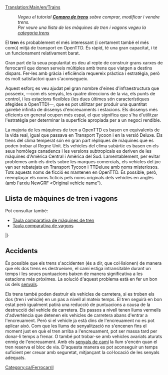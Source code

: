 [[Translation:Main/en/Trains]]{{en/-}}{{ca/Taula de contingut}}
:''Vegeu el tutorial '''[[Main/ca/Compra de trens|Compra de trens]]''' sobre comprar, modificar i vendre trens.''
:''Per veure una llista de les màquines de tren i vagons vegeu la [[Category/ca/Trens|categoria trens]]''

El '''tren''' és probablement el més interessant (i certament també el més comú) mitjà de transport en OpenTTD. És ràpid, té una gran capacitat, i té un funcionament relativament barat.

Gran part de la seua popularitat es deu al repte de construir grans xarxes de ferrocarril que donen serveis múltiples amb trens que viatgen a destins dispars. Fer-les amb gràcia i eficiència requereix pràctica i estratègia, però és molt satisfactori quan s'aconsegueix.

Aquest esforç es veu ajudat pel gran nombre d'eines d'infraestructura que posseeix, —com els senyals, les quatre direccions de la via, els punts de control, i les estacions flexibles (les dues últimes són característiques afegides a OpenTTD)—, que es pot utilitzar per produir una quantitat gairebé infinita de dissenys d'encreuaments i estacions. Els dissenys més eficients en general ocupen més espai, el que significa que s'ha d'utilitzar l'estratègia per determinar la superfície apropiada per a un negoci rendible.

La majoria de les màquines de tren a OpenTTD es basen en equivalents de la vida real, igual que passava en Transport Tycoon i en la versió Deluxe. Els trens del clima temperat són en gran part rèpliques de màquines que es poden trobar al Regne Unit. Els vehicles del clima subàrtic es basen en els seus homòlegs canadencs i les versions subtropicals es deriven de les màquines d'Amèrica Central i Amèrica del Sud. Lamentablement, per evitar problemes amb els drets sobre les marques comercials, els vehicles del joc van ser rebatejats en Transport Tycoon i TTDeluxe amb noms misteriosos. Tots aquests noms de ficció es mantenen en OpenTTD. És possible, però, reemplaçar els noms ficticis pels noms originals dels vehicles en anglès (amb l'arxiu NewGRF «Original vehicle name").

==Llista de màquines de tren i vagons==
Pot consultar també:
* [[Main/ca/Comparació de trens|Taula comparativa de màquines de tren]]
* [[Main/ca/Comparació de vagons|Taula comparativa de vagons]]

{{Template:Taula de vehicles/Capçalera/Ca}}
{{Template:VehicleTable/Header|Vapor}}
{{Template:VehicleTable/Row
|
*[[File:en/Kirbypaultank.png|Locomotora Kirby Paul Tank]] [[Main/ca/Kirby Paul Tank|Kirby Paul Tank]]
*[[File:en/Chaneyjubilee.png|Locomotora Chaney "Jubilee"]] [[Main/ca/Chaney "Jubilee"|Chaney "Jubilee"]]
*[[File:en/Ginzua4.png|Locomotora Ginzu "A4"]] [[Main/ca/Ginzu "A4"|Ginzu "A4"]]
*[[File:en/Sh8p.png|Locomotora SH "8P"]] [[Main/ca/SH "8P"|SH "8P"]]
|
*[[File:en/Wills280.png|Locomotora Wills 2-8-0]] [[Main/ca/Wills 2-8-0|Wills 2-8-0]]
|
*[[File:en/Wills280.png|Locomotora Wills 2-8-0]] [[Main/ca/Wills 2-8-0|Wills 2-8-0]]
|
*[[File:en/Powernautchoochoo.png|Locomotora Ploddyphut Choo-Choo]] [[Main/ca/Ploddyphut Choo-Choo|Ploddyphut Choo-Choo]]
*[[File:en/Ploddyphutchoochoo.png|Locomotora Powernaut Choo-Choo]] [[Main/ca/Powernaut Choo-Choo|Powernaut Choo-Choo]]
*[[File:en/Mightymoverchoochoo.png|Locomotora Might Mover Choo-Choo]] [[Main/ca/Mightymover Choo-Choo|Mightymover Choo-Choo]]
}}
{{Template:VehicleTable/Header|Dièsel}}
{{Template:VehicleTable/Row
|
*[[File:en/Manleymoreldmu.png|Locomotora Manley-Morel DMU]] [[Main/ca/Manley-Morel DMU|Manley-Morel DMU]]
*[[File:en/Shhendry25.png|Locomotora SH/Hendry "25"]] [[Main/ca/SH/Hendry "25"|SH/Hendry "25"]]
*[[File:en/Floss47.png|Locomotora Floss "47"]] [[Main/ca/Floss "47"|Floss "47"]]
*[[File:en/Uu37.png|Locomotora UU "37"]] [[Main/ca/UU "37"|UU "37"]]
*[[File:en/Sh125.png|Locomotora SH "125"]] [[Main/ca/SH "125"|SH "125"]]
*[[File:en/Dash.png|Locomotora "Dash"]] [[Main/ca/Dash|"Dash"]]
|
*[[File:en/Mjs250.png|Locomotora MJS 250]] [[Main/ca/MJS250|MJS250]]
*[[File:en/Kelling3100.png|Locomotora Kelling 3100]] [[Main/ca/Kelling 3100|Kelling 3100]]
*[[File:en/Cs4000.png|Locomotora CS4000]] [[Main/ca/CS4000|CS4000]]
*[[File:en/Cs2400.png|Locomotora CS2400]] [[Main/ca/CS2400|CS4000]]
*[[File:en/Mjs1000.png|Locomotora MJS 1000]] [[Main/ca/MJS 1000|MJS 1000]]
*[[File:en/Centennial.png|Locomotora Centennial]] [[Main/ca/Centennial|Centennial]]
*[[File:en/Turnerturbo.png|Locomotora Turner Turbo]] [[Main/ca/Turner Turbo|Turner Turbo]]
|
*[[File:en/Mjs250.png|Locomotora MJS 250]] [[Main/ca/MJS250|MJS250]]
*[[File:en/Kelling3100.png|Locomotora Kelling 3100]] [[Main/ca/Kelling 3100|Kelling 3100]]
*[[File:en/Cs4000.png|Locomotora CS4000]] [[Main/ca/CS4000|CS4000]]
*[[File:en/Cs2400.png|Locomotora CS2400]] [[Main/ca/CS2400|CS4000]]
*[[File:en/Mjs1000.png|Locomotora MJS 1000]] [[Main/ca/MJS 1000|MJS 1000]]
*[[File:en/Centennial.png|Locomotora Centennial]] [[Main/ca/Centennial|Centennial]]
*[[File:en/Turnerturbo.png|Locomotora Turner Turbo]] [[Main/ca/Turner Turbo|Turner Turbo]]
|
*[[File:en/Ploddyphutdiesel.png|Locomotora Ploddyphut Diesel]] [[Main/ca/Ploddyphut Diesel|Ploddyphut Diesel]]
*[[File:en/Powernautdiesel.png|Locomotora Powernaut Diesel]] [[Main/ca/Powernaut Diesel|Powernaut Diesel]]
}}
{{Template:VehicleTable/Header|Elèctrica}}
{{Template:VehicleTable/Row
|
*[[File:en/Sh30.png|Locomotora SH "30"]] [[Main/ca/SH "30"|SH "30"]]
*[[File:en/Sh40.png|Locomotora SH "40"]] [[Main/ca/SH "40"|SH "40"]]
*[[File:en/Tim.png|Locomotora "T.I.M"]] [[Main/ca/T.I.M|"T.I.M."]]
*[[File:en/Asiastar.png|Locomotora "Asiastar"]] [[Main/ca/AsiaStar|"AsiaStar"]]
|
Cap
|
Cap
|
Cap
}}
{{Template:VehicleTable/Header|Monorail}}
{{Template:VehicleTable/Row
|
*[[File:en/X2001.png|Locomotora monorail X2001]] [[Main/ca/X2001|'X2001']]
*[[File:en/Millenniumz1.png|Locomotora monorail Milennium 'Z1']] [[Main/ca/Millennium Z1|'Millennium Z1']]
|
*[[File:en/X2001.png|Locomotora monorail X2001]] [[Main/ca/X2001|'X2001']]
*[[File:en/Millenniumz1.png|Locomotora monorail Milennium 'Z1']] [[Main/ca/Millennium Z1|'Millennium Z1']]
|
*[[File:en/X2001.png|Locomotora monorail X2001]] [[Main/ca/X2001|'X2001']]
*[[File:en/Millenniumz1.png|Locomotora monorail Milennium 'Z1']] [[Main/ca/Millennium Z1|'Millennium Z1']]
|
*[[File:en/Wizzowowz99.png|Locomotora monorail Wizzowow 'Z99']] [[Main/ca/Wizzowow Z99|Wizzowow Z99]]
}}
{{Template:VehicleTable/Header|MagLev}}
{{Template:VehicleTable/Row
|
*[[File:en/Lev1leviathan.png|Locomotora MagLev 1: Leviathan]] [[Main/ca/Lev1 'Leviathan'|Lev1 'Leviathan']]
*[[File:en/Lev2cyclops.png|Locomotora MagLev 2: Cyclops]] [[Main/ca/Lev2 'Cyclops'|Lev2 'Cyclops']]
*[[File:en/Lev3pegasus.png|Locomotora MagLev 3: Pegasus]] [[Main/ca/Lev3 'Pegasus'|Lev3 'Pegasus']]
*[[File:en/Lev4chimaerarhead.png|Locomotora MagLev 4: Chimaera (cap)]] [[Main/ca/Lev4 'Chimaera'|Lev4 'Chimaera']]
|
*[[File:en/Lev1leviathan.png|Locomotora MagLev 1: Leviathan]] [[Main/ca/Lev1 'Leviathan'|Lev1 'Leviathan']]
*[[File:en/Lev2cyclops.png|Locomotora MagLev 2: Cyclops]] [[Main/ca/Lev2 'Cyclops'|Lev2 'Cyclops']]
*[[File:en/Lev3pegasus.png|Locomotora MagLev 3: Pegasus]] [[Main/ca/Lev3 'Pegasus'|Lev3 'Pegasus']]
*[[File:en/Lev4chimaerarhead.png|Locomotora MagLev 4: Chimaera (cap)]] [[Main/ca/Lev4 'Chimaera'|Lev4 'Chimaera']]
|
*[[File:en/Lev1leviathan.png|Locomotora MagLev 1: Leviathan]] [[Main/ca/Lev1 'Leviathan'|Lev1 'Leviathan']]
*[[File:en/Lev2cyclops.png|Locomotora MagLev 2: Cyclops]] [[Main/ca/Lev2 'Cyclops'|Lev2 'Cyclops']]
*[[File:en/Lev3pegasus.png|Locomotora MagLev 3: Pegasus]] [[Main/ca/Lev3 'Pegasus'|Lev3 'Pegasus']]
*[[File:en/Lev4chimaerarhead.png|Locomotora MagLev 4: Chimaera (cap)]] [[Main/ca/Lev4 'Chimaera'|Lev4 'Chimaera']]
|
*[[File:en/Wizzowowrocketeer.png|Locomotora Wizzowow Rocketeer]] [[Main/ca/Wizzowow Rocketeer|Wizzowow Rocketeer]]
}}
{{Template:VehicleTable/Header|Vagons}}
{{Template:VehicleTable/Row
|
*[[File:en/Passengercarriage.png|Vagó per Passatgers estàndard]] [[Main/ca/Vagó per Passatgers|Vagó per Passatgers]]
*[[File:en/Mailvan.png|Vagó per Correu estàndard]] [[Main/ca/Vagó per Correu|Vagó per Correu]]
*[[File:en/Coaltruck.png|Vagó per Carbó estàndard]] [[Main/ca/Vagó per Carbó|Vagó per Carbó]]
*[[File:en/Oiltanker.png|Tanc de Petroli estàndard]] [[Main/ca/Tanc de Petroli|Tanc de Petroli]]
*[[File:en/Livestockvan.png|Vagó per Bestiar estàndard]] [[Main/ca/Vagó per Bestiar|Vagó per Bestiar]]
*[[File:en/Goodsvan.png|Vagó de Mercaderies estàndard]] [[Main/ca/Vagó de Mercaderies|Vagó de Mercaderies]]
*[[File:en/Grainhopper.png|Vagó per Gra estàndard]] [[Main/ca/Vagó per Gra|Vagó per Gra]]
*[[File:en/Woodtruck.png|Vagó per Fusta estàndard]] [[Main/ca/Vagó per Fusta|Vagó per Fusta]]
*[[File:en/Ironorehopper.png|Vagó per Mineral de Ferro estàndard]] [[Main/ca/Vagó per Mineral de Ferro|Vagó per Mineral de Ferro]]
*[[File:en/Steeltruck.png|Vagó per Acer estàndard]] [[Main/ca/Vagó per Acer|Vagó per Acer]]
*[[File:en/Armouredvan.png|Vagó Blindat estàndard]] [[Main/ca/Vagó Blindat|Vagó Blindat]]
|
*[[File:en/Passengercarriagex.png|Vagó per Passatgers Tropical i Subàrctic]] [[Main/ca/Vagó per Passatgers|Vagó per Passatgers]]
*[[File:en/Mailvan.png|Vagó per Correu estàndard]] [[Main/ca/Vagó per Correu|Vagó per Correu]]
*[[File:en/Coaltruck.png|Vagó per Carbó estàndard]] [[Main/ca/Vagó per Carbó|Vagó per Carbó]]
*[[File:en/Oiltanker.png|Tanc de Petroli estàndard]] [[Main/ca/Tanc de Petroli|Tanc de Petroli]]
*[[File:en/Livestockvan.png|Vagó per Bestiar estàndard]] [[Main/ca/Vagó per Bestiar|Vagó per Bestiar]]
*[[File:en/Goodsvan.png|Vagó de Mercaderies estàndard]] [[Main/ca/Vagó de Mercaderies|Vagó de Mercaderies]]
*[[File:en/Grainhopper.png|Vagó per Gra estàndard]] [[Main/ca/Vagó per Gra|Vagó per Gra]]
*[[File:en/Woodtruck.png|Vagó per Fusta estàndard]] [[Main/ca/Vagó per Fusta|Vagó per Fusta]]
*[[File:en/Armouredvan.png|Vagó Blindat estàndard]] [[Main/ca/Vagó Blindat|Vagó Blindat]]
*[[File:en/Foodvan.png|Vagó per Queviures Tropical i Subàrctic]] [[Main/ca/Vagó per Queviures|Vagó per Queviures]]
*[[File:en/Papertruck.png|Vagó per Paper Tropical i Subàrctic]] [[Main/ca/Vagó per Paper|Vagó per Paper]]
|
*[[File:en/Passengercarriagex.png|Vagó per Passatgers Tropical i Subàrctic]] [[Main/ca/Vagó per Passatgers|Vagó per Passatgers]]
*[[File:en/Mailvan.png|Vagó per Correu estàndard]] [[Main/ca/Vagó per Correu|Vagó per Correu]]
*[[File:en/Oiltanker.png|Tanc de Petroli estàndard]] [[Main/ca/Tanc de Petroli|Tanc de Petroli]]
*[[File:en/Goodsvan.png|Vagó de Mercaderies estàndard]] [[Main/ca/Vagó de Mercaderies|Vagó de Mercaderies]]
*[[File:en/Grainhopper.png|Vagó per Gra estàndard]] [[Main/ca/Vagó per Gra|Vagó per Gra]]
*[[File:en/Woodtruck.png|Vagó per Fusta estàndard]] [[Main/ca/Vagó per Fusta|Vagó per Fusta]]
*[[File:en/Armouredvan.png|Vagó Blindat estàndard]] [[Main/ca/Vagó Blindat|Vagó Blindat]]
*[[File:en/Foodvan.png|Vagó per Queviures Tropical i Subàrctic]] [[Main/ca/Vagó per Queviures|Vagó per Queviures]]
*[[File:en/Copperorehopper.png|Vagó per Mineral de Coure Tropical]] [[Main/ca/Vagó per Mineral de Coure|Vagó per Mineral de Coure]]
*[[File:en/Watertanker.png|Tanc d'Aigua Tropical]] [[Main/ca/Tanc d'Aigua|Tanc d'Aigua]]
*[[File:en/Fruittruck.png|Vagó per Fruita Tropical]] [[Main/ca/Vagó per Fruita|Vagó per Fruita]]
*[[File:en/Rubbertruck.png|Vagó per Cautxú Tropical]] [[Main/ca/Vagó per Cautxú|Vagó per Cautxú]]
|
*[[File:en/Passengercarriagetoyland.png|Vagó per Passatgers]] [[Main/ca/Vagó per Passatgers|Vagó per Passatgers]]
*[[File:en/Mailvanx.png|Vagó per Correu]] [[Main/ca/Vagó per Correu|Vagó per Correu]]
*[[File:en/Sugartruck.png|Vagó per Sucre]] [[Main/ca/Vagó per Sucre|Vagó per Sucre]]
*[[File:en/Candyflosshopper.png|Vagó per Cotó de Sucre]] [[Main/ca/Vagó per Cotó de Sucre|Vagó per Cotó de Sucre]]
*[[File:en/Toffeehopper.png|Vagó per Caramels]] [[Main/ca/Vagó per Caramels|Vagó per Caramels]]
*[[File:en/Bubblevan.png|Vagó per Bombolles]] [[Main/ca/Vagó per Bombolles|Vagó per Bombolles]]
*[[File:en/Colatanker.png|Tanc per Refresc]] [[Main/ca/Tanc per Refresc|Tanc per Refresc]]
*[[File:en/Sweetvan.png|Vagó per Dolços]] [[Main/ca/Vagó per Dolços|Vagó per Dolços]]
*[[File:en/Toyvan.png|Vagó per Joguines]] [[Main/ca/Vagó per Joguines|Vagó per Joguines]]
*[[File:en/Batterytruck.png|Vagó per Piles]] [[Main/ca/Vagó per Piles|Vagó per Piles]]
*[[File:en/Fuzzydrinktruck.png|Vagó per Begudes Gasoses]] [[Main/ca/Vagó per Begudes Gasoses|Vagó per Begudes Gasoses]]
*[[File:en/Plastictruck.png|Vagó per Plàstic]] [[Main/ca/Vagó per Plàstic|Vagó per Plàstic]]
}}
|}

==Accidents==
És possible que els trens s'accidenten (és a dir, que col·lisionen) de manera que els dos trens es destrueixen, el camí estiga intransitable durant un temps i les seues puntuacions baixen de manera significativa a les estacions més pròximes. La solució d'aquest problema està en fer un bon ús dels [[Main/ca/Senyals|senyals]].

Els trens també poden destruir els vehicles de carretera, si es troben els dos (tren i vehicle) en un pas a nivell al mateix temps. El tren seguirà en bon estat però igualment patirà una reducció de puntuacions a causa de la destrucció del vehicle de carretera. Els passos a nivell tenen llums vermells d'advertència que detenen els vehicles de carretera abans d'entrar a l'encreuament. Però si el vehicle ja està dins de l'encreuament no es pot aplicar aixó. Com que les llums de senyalització no s'encenen fins el moment just en què el tren arriba a l'encreuament, pot ser massa tard per donar-li temps a frenar. O també pot trobar-se amb vehicles avariats aturats enmig de l'encreuament. Amb els [[Main/en/Senyals/Ca#Senyals de camí|senyals de camí]] la llum s'encén quan el tren reserva el bloc de via. D'aquesta manera es pot aconseguir un temps suficient per creuar amb seguretat, mitjançant la col·locació de les senyals adequats.

[[Category:ca/Ferrocarril]]